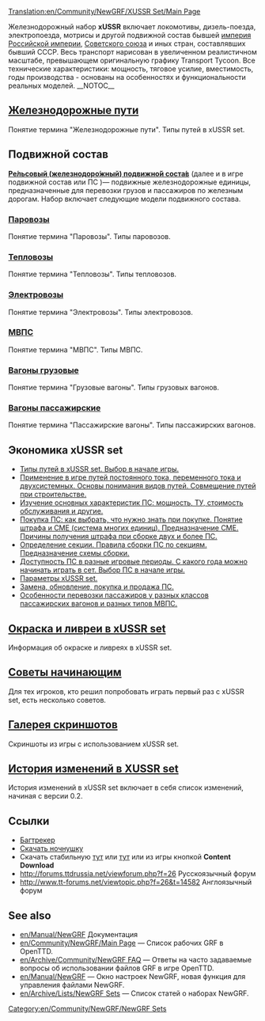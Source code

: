 [[Translation:en/Community/NewGRF/XUSSR Set/Main Page]]


{{en/Community/NewGRF/Infobox NewGRF|setname= xUSSR Set
|screenshot=ru/Community/NewGRF/XUSSR Set/«Lintston Transport», 1973-01-16.png
|artist=George, Wowan, Simozzz, Ghost, Rubiroid, Engineer_Keen, Otecan, LitNik
|coder=George
|focus=en/Community/NewGRF/Addons Trains
|homepage=forums.ttdrussia.net/viewforum.php?f=26
|homepagename= xUSSR Set at ttdrussia.net
|copyright= copyrighted
}}
Железнодорожный набор '''xUSSR''' включает локомотивы, дизель-поезда, электропоезда, мотрисы и другой подвижной состав бывшей [https://www.wikipedia.org/wiki/ru:Российская империя Российской империи], [https://www.wikipedia.org/wiki/ru:СССР Советского союза] и иных стран, составлявших бывший СССР. Весь транспорт нарисован в увеличенном реалистичном масштабе, превышающем оригинальную графику Transport Tycoon.  Все технические характеристики: мощность, тяговое усилие, вместимость, годы производства - основаны на особенностях и функциональности реальных моделей.
__NOTOC__
== [https://wiki.openttd.org/XUSSR_Set/Railway_tracks/Ru Железнодорожные пути] ==
Понятие термина "Железнодорожные пути". Типы путей в xUSSR set.

== Подвижной состав ==
[https://ru.wikipedia.org/wiki/Рельсовый_подвижной_состав '''Ре́льсовый (железнодоро́жный) подвижно́й соста́в'''] (далее и в игре подвижной состав или ПС )— подвижные железнодорожные единицы, предназначенные для перевозки грузов и пассажиров по железным дорогам.
Набор включает следующие модели подвижного состава.
===[https://wiki.openttd.org/XUSSR_Set/Steam/Ru Паровозы]===
Понятие термина "Паровозы". Типы паровозов.

===[https://wiki.openttd.org/XUSSR_Set/diesel_locomotive/Ru Тепловозы]===
Понятие термина "Тепловозы". Типы тепловозов.

===[https://wiki.openttd.org/XUSSR_Set/Electric_locomotive/Ru Электровозы]===
Понятие термина "Электровозы". Типы электровозов.

===[https://wiki.openttd.org/XUSSR_Set/DMU_EMU/Ru МВПС]===
Понятие термина "МВПС". Типы МВПС.

=== [https://wiki.openttd.org/XUSSR_Set/Freight_wagon/Ru Вагоны грузовые] ===
Понятие термина "Грузовые вагоны". Типы грузовых вагонов.

===[https://wiki.openttd.org/XUSSR_Set/Passenger_wagon/Ru Вагоны пассажирские] ===
Понятие термина "Пассажирские вагоны". Типы пассажирских вагонов.

== Экономика xUSSR set ==
* [https://wiki.openttd.org/XUSSR_Set/Types_of_tracks_in_xUSSR_set/Ru Типы путей в xUSSR set. Выбор в начале игры.]
* [https://wiki.openttd.org/XUSSR_Set/The_application_of_tracks_in_the_game/Ru Применение в игре путей постоянного тока, переменного тока и двухсистемных. Основы понимания видов путей. Совмещение путей при строительстве.]
* [https://wiki.openttd.org/XUSSR_Set/Main_features_of_rolling_stock/Ru Изучение основных характеристик ПС: мощность, ТУ, стоимость обслуживания и другие.]  
* [https://wiki.openttd.org/XUSSR_Set/Buy_the_rolling_stock/Ru Покупка ПС: как выбрать,  что нужно знать при покупке. Понятие штрафа и СМЕ (система многих единиц). Предназначение СМЕ. Причины получения штрафа при сборке двух и более ПС.]
* [https://wiki.openttd.org/XUSSR_Set/The_concept_of_the_term_section/Ru Определение секции. Правила сборки ПС по секциям. Предназначение схемы сборки.]
* [https://wiki.openttd.org/XUSSR_Set/The_availability_of_trains_in_different_time_periods/Ru Доступность ПС в разные игровые периоды. С какого года можно начинать играть в сет. Выбор ПС в начале игры.]
* [https://wiki.openttd.org/XUSSR_Set/The_parameters_of_the_xUSSR_set./Ru Параметры xUSSR set.]
* [https://wiki.openttd.org/XUSSR_Set/Replacement_upgrade_purchase_and_sale_of_rolling_stock/Ru Замена, обновление, покупка и продажа ПС.]
* [https://wiki.openttd.org/XUSSR_Set/Features_passenger_transportation/Ru Особенности перевозки пассажиров у разных классов пассажирских вагонов и разных типов МВПС.]

== [https://wiki.openttd.org/XUSSR_Set/Painting_and_liveryes_in_xUSSR_set/Ru Окраска и ливреи в xUSSR set]  ==
Информация об окраске и ливреях в xUSSR set.

==[https://wiki.openttd.org/XUSSR_Set/Tips_for_beginners/Ru Советы начинающим] ==
Для тех игроков, кто решил попробовать играть первый раз с xUSSR set, есть несколько советов.

== [https://wiki.openttd.org/XUSSR_Set/Screenshots_gallery/Ru Галерея скриншотов] ==
Скриншоты из игры с использованием xUSSR set.

==[https://wiki.openttd.org/XUSSR_Set/Change_history/Ru История изменений в XUSSR set]==
История изменений в xUSSR set включает в себя список изменений, начиная с версии 0.2.

==Ссылки==
*[https://dev.openttdcoop.org/projects/xussrset/issues Багтрекер]
*[http://bundles.openttdcoop.org/xussrset/push/LATEST/ Скачать ночнушку]
*Cкачать стабильную [http://bundles.openttdcoop.org/xussrset/releases/ тут] или [http://binaries.openttd.org/bananas/newgrf/xUSSR_set-0.3.tar.gz тут] или из игры кнопкой '''Content Download'''
*http://forums.ttdrussia.net/viewforum.php?f=26 Русскоязычный форум
*http://www.tt-forums.net/viewtopic.php?f=26&t=14582 Англоязычный форум

== See also ==
* [[en/Manual/NewGRF]] Документация
* [[en/Community/NewGRF/Main Page]] &mdash; Список рабочих GRF в OpenTTD.
* [[en/Archive/Community/NewGRF FAQ]] &mdash; Ответы на часто задаваемые вопросы об использовании файлов GRF в игре OpenTTD.
* [[en/Manual/NewGRF]] &mdash; Окно настроек NewGRF, новая функция для управления файлами NewGRF. 
* [[en/Archive/Lists/NewGRF Sets]] &mdash; Список статей о наборах NewGRF.

[[Category:en/Community/NewGRF/NewGRF Sets]]